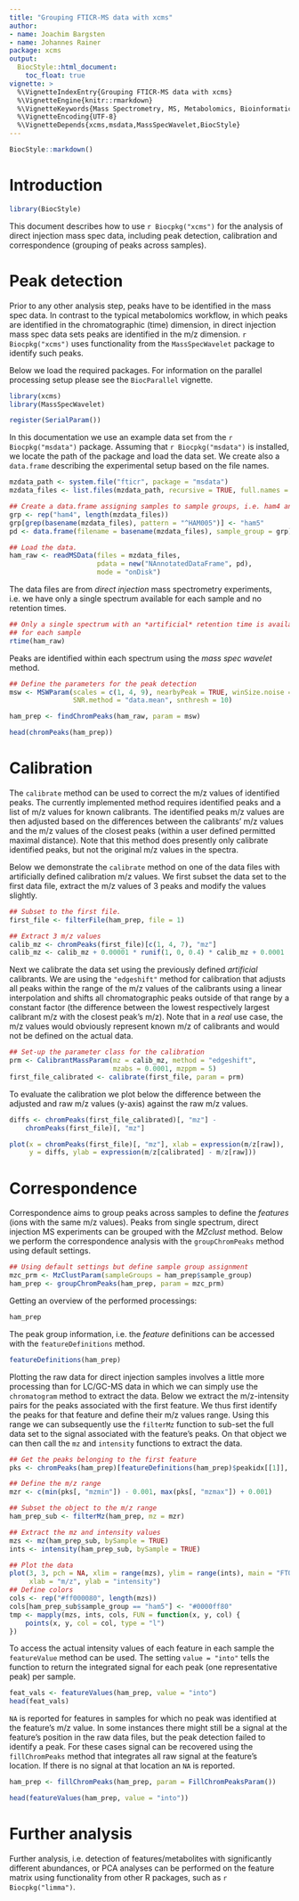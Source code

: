 ```yaml
---
title: "Grouping FTICR-MS data with xcms"
author:
- name: Joachim Bargsten
- name: Johannes Rainer
package: xcms
output:
  BiocStyle::html_document:
    toc_float: true
vignette: >
  %\VignetteIndexEntry{Grouping FTICR-MS data with xcms}
  %\VignetteEngine{knitr::rmarkdown}
  %\VignetteKeywords{Mass Spectrometry, MS, Metabolomics, Bioinformatics}
  %\VignetteEncoding{UTF-8}
  %\VignetteDepends{xcms,msdata,MassSpecWavelet,BiocStyle}
---
```


```r
BiocStyle::markdown()
```

# Introduction

```r
library(BiocStyle)
```

This document describes how to use `r Biocpkg("xcms")` for the analysis of
direct injection mass spec data, including peak detection, calibration and
correspondence (grouping of peaks across samples).

# Peak detection

Prior to any other analysis step, peaks have to be identified in the mass spec
data. In contrast to the typical metabolomics workflow, in which peaks are
identified in the chromatographic (time) dimension, in direct injection mass
spec data sets peaks are identified in the m/z dimension. `r Biocpkg("xcms")`
uses functionality from the `MassSpecWavelet` package to identify such peaks.

Below we load the required packages. For information on the parallel processing
setup please see the `BiocParallel` vignette.

```r
library(xcms)
library(MassSpecWavelet)

register(SerialParam())

```

In this documentation we use an example data set from the `r Biocpkg("msdata")`
package. Assuming that `r Biocpkg("msdata")` is installed, we locate the path of
the package and load the data set. We create also a `data.frame` describing the
experimental setup based on the file names.

```r
mzdata_path <- system.file("fticr", package = "msdata")
mzdata_files <- list.files(mzdata_path, recursive = TRUE, full.names = TRUE)

## Create a data.frame assigning samples to sample groups, i.e. ham4 and ham5.
grp <- rep("ham4", length(mzdata_files))
grp[grep(basename(mzdata_files), pattern = "^HAM005")] <- "ham5"
pd <- data.frame(filename = basename(mzdata_files), sample_group = grp)

## Load the data.
ham_raw <- readMSData(files = mzdata_files,
                      pdata = new("NAnnotatedDataFrame", pd),
                      mode = "onDisk")
```

The data files are from *direct injection* mass spectrometry experiments,
i.e. we have only a single spectrum available for each sample and no retention
times.

```r
## Only a single spectrum with an *artificial* retention time is available
## for each sample
rtime(ham_raw)
```

Peaks are identified within each spectrum using the *mass spec wavelet* method.

```r
## Define the parameters for the peak detection
msw <- MSWParam(scales = c(1, 4, 9), nearbyPeak = TRUE, winSize.noise = 500,
                SNR.method = "data.mean", snthresh = 10)

ham_prep <- findChromPeaks(ham_raw, param = msw)

head(chromPeaks(ham_prep))
```

# Calibration

The `calibrate` method can be used to correct the m/z values of identified
peaks. The currently implemented method requires identified peaks and a list of
m/z values for known calibrants. The identified peaks m/z values are then
adjusted based on the differences between the calibrants' m/z values and the m/z
values of the closest peaks (within a user defined permitted maximal
distance). Note that this method does presently only calibrate identified peaks,
but not the original m/z values in the spectra.

Below we demonstrate the `calibrate` method on one of the data files with
artificially defined calibration m/z values. We first subset the data set to the
first data file, extract the m/z values of 3 peaks and modify the values
slightly.

```r
## Subset to the first file.
first_file <- filterFile(ham_prep, file = 1)

## Extract 3 m/z values
calib_mz <- chromPeaks(first_file)[c(1, 4, 7), "mz"]
calib_mz <- calib_mz + 0.00001 * runif(1, 0, 0.4) * calib_mz + 0.0001

```

Next we calibrate the data set using the previously defined *artificial*
calibrants. We are using the `"edgeshift"` method for calibration that adjusts
all peaks within the range of the m/z values of the calibrants using a linear
interpolation and shifts all chromatographic peaks outside of that range by a
constant factor (the difference between the lowest respectively largest
calibrant m/z with the closest peak's m/z). Note that in a *real* use case, the
m/z values would obviously represent known m/z of calibrants and would not be
defined on the actual data.

```r
## Set-up the parameter class for the calibration
prm <- CalibrantMassParam(mz = calib_mz, method = "edgeshift",
                          mzabs = 0.0001, mzppm = 5)
first_file_calibrated <- calibrate(first_file, param = prm)

```

To evaluate the calibration we plot below the difference between the adjusted
and raw m/z values (y-axis) against the raw m/z values.

```r
diffs <- chromPeaks(first_file_calibrated)[, "mz"] -
    chromPeaks(first_file)[, "mz"]

plot(x = chromPeaks(first_file)[, "mz"], xlab = expression(m/z[raw]),
     y = diffs, ylab = expression(m/z[calibrated] - m/z[raw]))

```


# Correspondence

Correspondence aims to group peaks across samples to define the *features* (ions
with the same m/z values). Peaks from single spectrum, direct injection MS
experiments can be grouped with the *MZclust* method. Below we perform the
correspondence analysis with the `groupChromPeaks` method using default
settings.

```r
## Using default settings but define sample group assignment
mzc_prm <- MzClustParam(sampleGroups = ham_prep$sample_group)
ham_prep <- groupChromPeaks(ham_prep, param = mzc_prm)

```

Getting an overview of the performed processings:

```r
ham_prep
```

The peak group information, i.e. the *feature* definitions can be accessed with
the `featureDefinitions` method.

```r
featureDefinitions(ham_prep)
```

Plotting the raw data for direct injection samples involves a little more
processing than for LC/GC-MS data in which we can simply use the `chromatogram`
method to extract the data. Below we extract the m/z-intensity pairs for the
peaks associated with the first feature. We thus first identify the peaks for
that feature and define their m/z values range. Using this range we can
subsequently use the `filterMz` function to sub-set the full data set to the
signal associated with the feature's peaks. On that object we can then call the
`mz` and `intensity` functions to extract the data.

```r
## Get the peaks belonging to the first feature
pks <- chromPeaks(ham_prep)[featureDefinitions(ham_prep)$peakidx[[1]], ]

## Define the m/z range
mzr <- c(min(pks[, "mzmin"]) - 0.001, max(pks[, "mzmax"]) + 0.001)

## Subset the object to the m/z range
ham_prep_sub <- filterMz(ham_prep, mz = mzr)

## Extract the mz and intensity values
mzs <- mz(ham_prep_sub, bySample = TRUE)
ints <- intensity(ham_prep_sub, bySample = TRUE)

## Plot the data
plot(3, 3, pch = NA, xlim = range(mzs), ylim = range(ints), main = "FT01",
     xlab = "m/z", ylab = "intensity")
## Define colors
cols <- rep("#ff000080", length(mzs))
cols[ham_prep_sub$sample_group == "ham5"] <- "#0000ff80"
tmp <- mapply(mzs, ints, cols, FUN = function(x, y, col) {
    points(x, y, col = col, type = "l")
})

```


To access the actual intensity values of each feature in each sample the
`featureValue` method can be used. The setting `value = "into"` tells the
function to return the integrated signal for each peak (one representative peak)
per sample.

```r
feat_vals <- featureValues(ham_prep, value = "into")
head(feat_vals)

```

`NA` is reported for features in samples for which no peak was identified at the
feature's m/z value. In some instances there might still be a signal at the
feature's position in the raw data files, but the peak detection failed to
identify a peak. For these cases signal can be recovered using the
`fillChromPeaks` method that integrates all raw signal at the feature's
location. If there is no signal at that location an `NA` is reported.

```r
ham_prep <- fillChromPeaks(ham_prep, param = FillChromPeaksParam())

head(featureValues(ham_prep, value = "into"))
```

# Further analysis

Further analysis, i.e. detection of features/metabolites with significantly
different abundances, or PCA analyses can be performed on the feature matrix
using functionality from other R packages, such as `r Biocpkg("limma")`.

